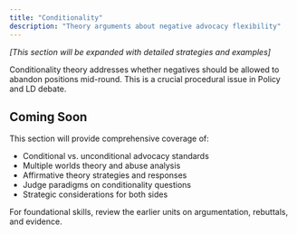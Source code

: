```yaml
---
title: "Conditionality"
description: "Theory arguments about negative advocacy flexibility"
---
```


_[This section will be expanded with detailed strategies and examples]_

Conditionality theory addresses whether negatives should be allowed to abandon positions mid-round. This is a crucial procedural issue in Policy and LD debate.

## Coming Soon

This section will provide comprehensive coverage of:

- Conditional vs. unconditional advocacy standards
- Multiple worlds theory and abuse analysis
- Affirmative theory strategies and responses
- Judge paradigms on conditionality questions
- Strategic considerations for both sides

For foundational skills, review the earlier units on argumentation, rebuttals, and evidence.

